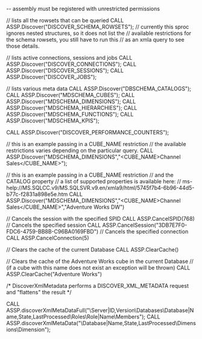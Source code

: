 -- assembly must be registered with unrestricted permissions

// lists all the rowsets that can be queried
CALL ASSP.Discover("DISCOVER_SCHEMA_ROWSETS");
// currently this sproc ignores nested structures, so it does not list the
// available restrictions for the schema rowsets, you still have to run this
// as an xmla query to see those details.

// lists active connections, sessions and jobs
CALL ASSP.Discover("DISCOVER_CONNECTIONS");
CALL ASSP.Discover("DISCOVER_SESSIONS");
CALL ASSP.Discover("DISCOVER_JOBS");

// lists various meta data
CALL ASSP.Discover("DBSCHEMA_CATALOGS");
CALL ASSP.Discover("MDSCHEMA_CUBES");
CALL ASSP.Discover("MDSCHEMA_DIMENSIONS");
CALL ASSP.Discover("MDSCHEMA_HIERARCHIES");
CALL ASSP.Discover("MDSCHEMA_FUNCTIONS");
CALL ASSP.Discover("MDSCHEMA_KPIS");

CALL ASSP.Discover("DISCOVER_PERFORMANCE_COUNTERS");

// this is an example passing in a CUBE_NAME restriction
// the available restrictions varies depending on the particular query.
CALL ASSP.Discover("MDSCHEMA_DIMENSIONS","<CUBE_NAME>Channel Sales</CUBE_NAME>");

// this is an example passing in a CUBE_NAME restriction
// and the CATALOG property
// a list of supported properties is available here:
// ms-help://MS.SQLCC.v9/MS.SQLSVR.v9.en/xmla9/html/5745f7b4-6b96-44d5-b77c-f2831a898e5e.htm
CALL ASSP.Discover("MDSCHEMA_DIMENSIONS","<CUBE_NAME>Channel Sales</CUBE_NAME>","<CATALOG>Adventure Works DW</CATALOG>")

// Cancels the session with the specified SPID
CALL ASSP.CancelSPID(768)
// Cancels the specified session
CALL ASSP.CancelSession("3DB7E7F0-FDC6-4759-BB8B-C96BA0169FBD")
// Cancels the specified connection
CALL ASSP.CancelConnection(5)

// Clears the cache of the current Database
CALL ASSP.ClearCache()

// Clears the cache of the Adventure Works cube in the current Database
// (if a cube with this name does not exist an exception will be thrown)
CALL ASSP.ClearCache("Adventure Works")


/*
 DiscoverXmlMetadata performs a DISCOVER_XML_METADATA request and "flattens" the result
*/

CALL ASSP.discoverXmlMetaDataFull("\Server|ID,Version\Databases\Database|Name,State,LastProcessed\Roles\Role|Name\Members");
CALL ASSP.discoverXmlMetaData("\Database|Name,State,LastProcessed\Dimensions\Dimension");